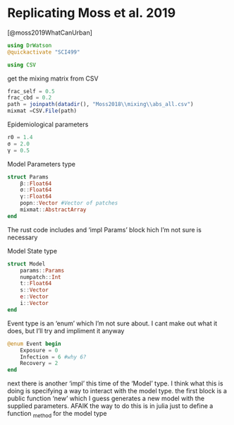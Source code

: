 # Replicating Moss et al. 2019

[@moss2019WhatCanUrban]

```julia
using DrWatson
@quickactivate "SCI499"
```
```julia
using CSV
```


get the mixing matrix from CSV
```julia
frac_self = 0.5
frac_cbd = 0.2
path = joinpath(datadir(), "Moss2018\\mixing\\abs_all.csv")
mixmat =CSV.File(path) 
```


Epidemiological parameters

```julia
r0 = 1.4
σ = 2.0
γ = 0.5
```

Model Parameters type

```julia
struct Params
    β::Float64
    σ::Float64
    γ::Float64
    popn::Vector #Vector of patches
    mixmat::AbstractArray
end
```
The rust code includes and 'impl Params' block hich I'm not sure is necessary

Model State type
```julia
struct Model
    params::Params
    numpatch::Int
    t::Float64
    s::Vector
    e::Vector
    i::Vector
end
```

Event type
is an 'enum' which I'm not sure about. I cant make out what it does, but I'll try and impliment it anyway

```julia
@enum Event begin
    Exposure = 0
    Infection = 6 #why 6?
    Recovery = 2
end
```

next there is another 'impl' this time of the 'Model' type. I think what this is doing is specifying a way to interact with the model type. the first block is a public function 'new' which I guess generates a new model with the supplied parameters.   AFAIK the way to do this is in julia just to define a function ~method~ for the model type


